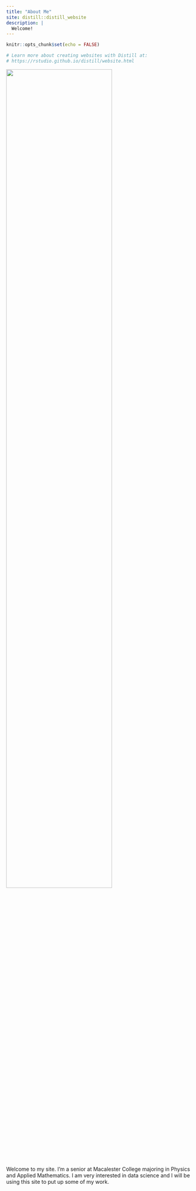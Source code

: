 ```yaml
---
title: "About Me"
site: distill::distill_website
description: |
  Welcome!
---
```


```r
knitr::opts_chunk$set(echo = FALSE)

# Learn more about creating websites with Distill at:
# https://rstudio.github.io/distill/website.html

```

![](mypic.jpg){width=75%}

Welcome to my site. I'm a senior at Macalester College majoring in Physics and Applied Mathematics. I am very interested in data science and I will be using this site to put up some of my work.

